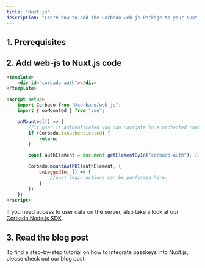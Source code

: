 ```yaml
---
title: "Nuxt.js"
description: "Learn how to add the Corbado web-js Package to your Nuxt.js application."
---
```



## 1. Prerequisites

<Prerequisites />

## 2. Add web-js to Nuxt.js code

```html App.vue
<template>
    <div id="corbado-auth"></div>
</template>

<script setup>
    import Corbado from "@corbado/web-js";
    import { onMounted } from "vue";

    onMounted(() => {
        //if user is authenticated you can navigate to a protected route
        if (Corbado.isAuthenticated) {
            return;
        }

        const authElement = document.getElementById("corbado-auth"); //Element where you want to render CorbadoAuth UI

        Corbado.mountAuthUI(authElement, {
            onLoggedIn: () => {
                //post login actions can be performed here.
            }
        });
    });
</script>
```

If you need access to user data on the server, also take a look at our [Corbado Node.js SDK](/backend-integration/node-js-sdk).

## 3. Read the blog post

To find a step-by-step tutorial on how to integrate passkeys into Nuxt.js, please check out our blog post:

<Card href="https://www.corbado.com/blog/passkeys-nuxtjs">
    <Blogpost title="Building a Nuxt.js Passkey Login" />
</Card>
